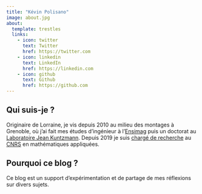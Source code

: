 ```yaml
---
title: "Kévin Polisano"
image: about.jpg
about:
  template: trestles
  links:
    - icon: twitter
      text: Twitter
      href: https://twitter.com
    - icon: linkedin
      text: LinkedIn
      href: https://linkedin.com
    - icon: github
      text: Github
      href: https://github.com
---
```


## Qui suis-je ?

Originaire de Lorraine, je vis depuis 2010 au milieu des montages à Grenoble, où j'ai fait mes études d'ingénieur à l'[Ensimag](https://ensimag.grenoble-inp.fr/) puis un doctorat au [Laboratoire Jean Kuntzmann](https://www-ljk.imag.fr/). Depuis 2019 je suis [chargé de recherche](https://polisano.pages.math.cnrs.fr/) au [CNRS](https://www.cnrs.fr/fr) en mathématiques appliquées.

## Pourquoi ce blog ?

Ce blog est un support d'expérimentation et de partage de mes réflexions sur divers sujets. 


